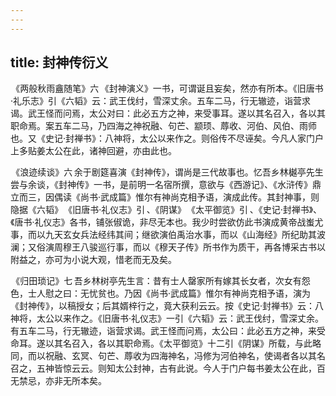 ```yaml
---
---
---
```

title: 封神传衍义
---



 《两般秋雨盦随笔》六 《封神演义》一书，可谓诞且妄矣，然亦有所本。《旧唐书·礼乐志》引《六韬》云：武王伐纣，雪深丈余。五车二马，行无辙迹，诣营求谒。武王怪而问焉，太公对曰：此必五方之神，来受事耳。遂以其名召入，各以其职命焉。案五车二马，乃四海之神祝融、句芒、颛顼、蓐收、河伯、风伯、雨师也。又《史记·封禅书》：八神将，太公以来作之。则俗传不尽诬矣。今凡人家门户上多贴姜太公在此，诸神回避，亦由此也。

 《浪迹续谈》六 余于剧筵喜演《封神传》，谓尚是三代故事也。忆吾乡林樾亭先生尝与余谈，《封神传》一书，是前明一名宿所撰，意欲与《西游记》、《水浒传》鼎立而三，因偶读《尚书·武成篇》惟尔有神尚克相予语，演成此传。其封神事，则隐据《六韬》 《旧唐书·礼仪志》引 、《阴谋》 《太平御览》引 、《史记·封禅书》、《唐书·礼仪志》各书，铺张俶诡，非尽无本也。我少时尝欲仿此书演成黄帝战蚩尤事，而以九天玄女兵法经纬其间；继欲演伯禹治水事，而以《山海经》所纪助其波澜；又俗演周穆王八骏巡行事，而以《穆天子传》所书作为质干，再各博采古书以附益之，亦可为小说大观，惜老而无及矣。

 《归田琐记》七 吾乡林树亭先生言：昔有士人罄家所有嫁其长女者，次女有怨色，士人慰之曰：无忧贫也。乃因《尚书·武成篇》惟尔有神尚克相予语，演为《封神传》，以稿授女；后其婿梓行之，竟大获利云云。按《史记·封禅书》云：八神将，太公以来作之。《旧唐书·礼仪志》一引《六韬》云：武王伐纣，雪深丈余。有五车二马，行无辙迹，诣营求谒。武王怪而问焉，太公曰：此必五方之神，来受命耳。遂以其名召入，各以其职命焉。《太平御览》十二引《阴谋》所载，与此略同，而以祝融、玄冥、句芒、蓐收为四海神名，冯修为河伯神名，使谒者各以其名召之，五神皆惊云云。则知太公封神，古有此说。今人于门户每书姜太公在此，百无禁忌，亦非无所本矣。